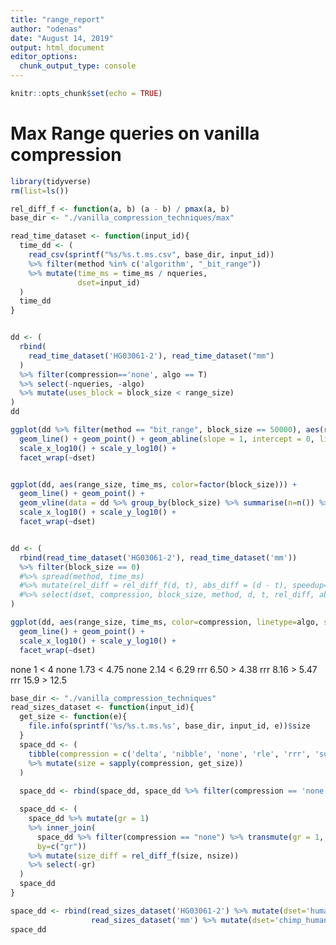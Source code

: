```yaml
---
title: "range_report"
author: "odenas"
date: "August 14, 2019"
output: html_document
editor_options: 
  chunk_output_type: console
---
```


```r
knitr::opts_chunk$set(echo = TRUE)
```



# Max Range queries on vanilla compression 
```r
library(tidyverse)
rm(list=ls())

rel_diff_f <- function(a, b) (a - b) / pmax(a, b)
base_dir <- "./vanilla_compression_techniques/max"

read_time_dataset <- function(input_id){
  time_dd <- (
    read_csv(sprintf("%s/%s.t.ms.csv", base_dir, input_id))
    %>% filter(method %in% c('algorithm', "_bit_range"))
    %>% mutate(time_ms = time_ms / nqueries,
               dset=input_id)
  )
  time_dd
}


dd <- (
  rbind(
    read_time_dataset('HG03061-2'), read_time_dataset("mm")
  )
  %>% filter(compression=='none', algo == T)
  %>% select(-nqueries, -algo)
  %>% mutate(uses_block = block_size < range_size)
)
dd

ggplot(dd %>% filter(method == "bit_range", block_size == 50000), aes(range_size, time_ms)) + 
  geom_line() + geom_point() + geom_abline(slope = 1, intercept = 0, linetype='dashed') +
  scale_x_log10() + scale_y_log10() +
  facet_wrap(~dset)


ggplot(dd, aes(range_size, time_ms, color=factor(block_size))) +
  geom_line() + geom_point() + 
  geom_vline(data = dd %>% group_by(block_size) %>% summarise(n=n()) %>% mutate(range_size=block_size) %>% filter(block_size > 1024), aes(xintercept=range_size, color=factor(block_size)), linetype="dashed", alpha=0.5) +
  scale_x_log10() + scale_y_log10() + 
  facet_wrap(~dset)


dd <- (
  rbind(read_time_dataset('HG03061-2'), read_time_dataset('mm'))
  %>% filter(block_size == 0)
  #%>% spread(method, time_ms)
  #%>% mutate(rel_diff = rel_diff_f(d, t), abs_diff = (d - t), speedup=t/d)
  #%>% select(dset, compression, block_size, method, d, t, rel_diff, abs_diff, speedup)
)

ggplot(dd, aes(range_size, time_ms, color=compression, linetype=algo, shape=algo)) +
  geom_line() + geom_point() +
  scale_x_log10() + scale_y_log10() + 
  facet_wrap(~dset)
```

none 1    < 4
none 1.73 < 4.75
none 2.14 < 6.29
rrr  6.50 > 4.38
rrr  8.16 > 5.47
rrr  15.9 > 12.5

```r
base_dir <- "./vanilla_compression_techniques"
read_sizes_dataset <- function(input_id){
  get_size <- function(e){
    file.info(sprintf('%s/%s.t.ms.%s', base_dir, input_id, e))$size
  }
  space_dd <- (
    tibble(compression = c('delta', 'nibble', 'none', 'rle', 'rrr', 'succint'))
    %>% mutate(size = sapply(compression, get_size))
  )
  
  space_dd <- rbind(space_dd, space_dd %>% filter(compression == 'none') %>% mutate(compression = 'word'))

  space_dd <- (
    space_dd %>% mutate(gr = 1)
    %>% inner_join(
      space_dd %>% filter(compression == "none") %>% transmute(gr = 1, nsize=size),
      by=c("gr"))
    %>% mutate(size_diff = rel_diff_f(size, nsize))
    %>% select(-gr)
  )
  space_dd  
}

space_dd <- rbind(read_sizes_dataset('HG03061-2') %>% mutate(dset='human_human'),
                  read_sizes_dataset('mm') %>% mutate(dset='chimp_human'))
space_dd
```

